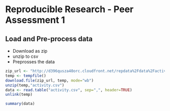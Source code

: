 Reproducible Research - Peer Assessment 1
=========================================

## Load and Pre-process data


- Download as zip
- unzip to csv
- Preprosses the data

```r


zip_url <- "http://d396qusza40orc.cloudfront.net/repdata%2Fdata%2Factivity.zip"
temp <- tempfile()
download.file(zip_url, temp, mode="wb")
unzip(temp,"activity.csv")
data <- read.table("activity.csv", sep=",", header=TRUE)
unlink(temp)

summary(data)
```